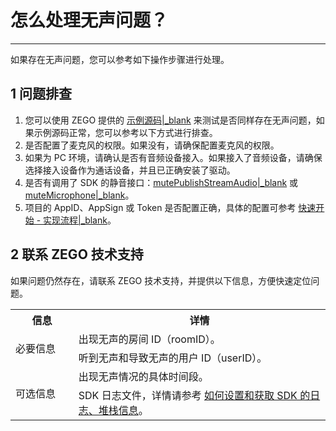 # 怎么处理无声问题？

---

如果存在无声问题，您可以参考如下操作步骤进行处理。

## 1 问题排查

1. 您可以使用 ZEGO 提供的 [示例源码\|_blank](#3125) 来测试是否同样存在无声问题，如果示例源码正常，您可以参考以下方式进行排查。
2. 是否配置了麦克风的权限。如果没有，请确保配置麦克风的权限。
3. 如果为 PC 环境，请确认是否有音频设备接入。如果接入了音频设备，请确保选择接入设备作为通话设备，并且已正确安装了驱动。
4. 是否有调用了 SDK 的静音接口：[mutePublishStreamAudio\|_blank](/article/api?doc=Express_Video_SDK_API~Java_android~class~im-zego-zegoexpress-zego-express-engine&jumpType=route#mute-publish-stream-audio) 或 [muteMicrophone\|_blank](/article/api?doc=Express_Video_SDK_API~Java_android~class~im-zego-zegoexpress-zego-express-engine&jumpType=route#mute-microphone)。
5. 项目的 AppID、AppSign 或 Token 是否配置正确，具体的配置可参考 [快速开始 - 实现流程\|_blank](#7627)。


## 2 联系 ZEGO 技术支持

如果问题仍然存在，请联系 ZEGO 技术支持，并提供以下信息，方便快速定位问题。


<table>
  <colgroup>
    <col width="20%">
    <col width="80%">
  </colgroup>
  <tbody><tr>
    <th>信息</th>
    <th>详情</th>
  </tr>
  <tr>
    <td rowspan="2">必要信息</td>
    <td>出现无声的房间 ID（roomID）。</td>
  </tr>
  <tr>
    <td>听到无声和导致无声的用户 ID（userID）。</td>
  </tr>
  <tr>
    <td rowspan="2">可选信息</td>
    <td>出现无声情况的具体时间段。</td>
  </tr>
  <tr>
    <td>SDK 日志文件，详情请参考 <a target="_blank" href="https://doc-zh.zego.im/faq/express_sdkLog">如何设置和获取 SDK 的日志、堆栈信息</a>。</td>
  </tr>
</tbody></table>